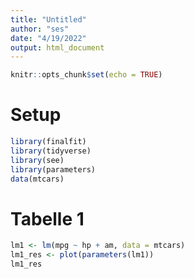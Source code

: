 ```yaml
---
title: "Untitled"
author: "ses"
date: "4/19/2022"
output: html_document
---
```


```r
knitr::opts_chunk$set(echo = TRUE)
```


# Setup

```r
library(finalfit)
library(tidyverse)
library(see)
library(parameters)
data(mtcars)
```


# Tabelle 1

```r
lm1 <- lm(mpg ~ hp + am, data = mtcars)
lm1_res <- plot(parameters(lm1))
lm1_res
```


